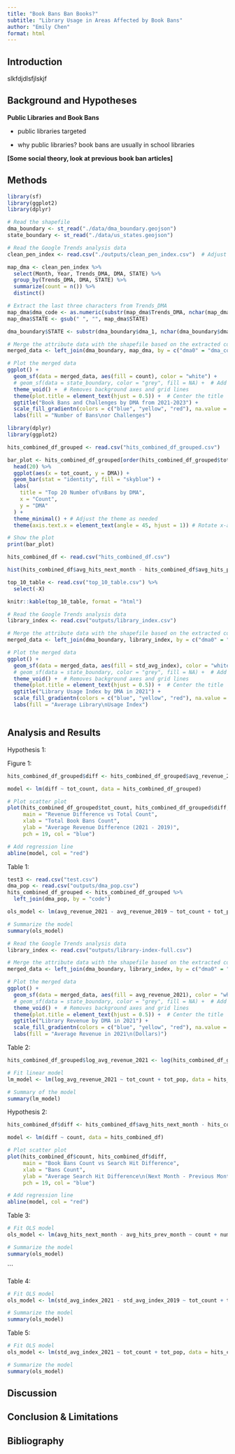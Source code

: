 ```yaml
---
title: "Book Bans Ban Books?"
subtitle: "Library Usage in Areas Affected by Book Bans"
author: "Emily Chen"
format: html
---
```


## Introduction

slkfdjdlsfjlskjf

## Background and Hypotheses

**Public Libraries and Book Bans**

-   public libraries targeted

-   why public libraries? book bans are usually in school libraries

**\[Some social theory, look at previous book ban articles\]**

## Methods

```r
library(sf)
library(ggplot2)
library(dplyr)

# Read the shapefile
dma_boundary <- st_read("./data/dma_boundary.geojson")
state_boundary <- st_read("./data/us_states.geojson")

# Read the Google Trends analysis data
clean_pen_index <- read.csv("./outputs/clean_pen_index.csv")  # Adjust the file path and format accordingly

map_dma <- clean_pen_index %>%
  select(Month, Year, Trends_DMA, DMA, STATE) %>%
  group_by(Trends_DMA, DMA, STATE) %>%
  summarize(count = n()) %>%
  distinct()

# Extract the last three characters from Trends_DMA
map_dma$dma_code <- as.numeric(substr(map_dma$Trends_DMA, nchar(map_dma$Trends_DMA) - 2, nchar(map_dma$Trends_DMA)))
map_dma$STATE <- gsub(" ", "", map_dma$STATE)

dma_boundary$STATE <- substr(dma_boundary$dma_1, nchar(dma_boundary$dma_1) - 1, nchar(dma_boundary$dma_1))

# Merge the attribute data with the shapefile based on the extracted common column
merged_data <- left_join(dma_boundary, map_dma, by = c("dma0" = "dma_code", "STATE"))

# Plot the merged data
ggplot() +
  geom_sf(data = merged_data, aes(fill = count), color = "white") +  
  # geom_sf(data = state_boundary, color = "grey", fill = NA) +  # Add state boundaries
  theme_void() +  # Removes background axes and grid lines
  theme(plot.title = element_text(hjust = 0.5)) +  # Center the title
  ggtitle("Book Bans and Challenges by DMA from 2021-2023") +
  scale_fill_gradientn(colors = c("blue", "yellow", "red"), na.value = "grey") +
  labs(fill = "Number of Bans\nor Challenges")
```

```r
library(dplyr)
library(ggplot2)

hits_combined_df_grouped <- read.csv("hits_combined_df_grouped.csv")

bar_plot <- hits_combined_df_grouped[order(hits_combined_df_grouped$tot_count, decreasing = TRUE), ] %>%
  head(20) %>% 
  ggplot(aes(x = tot_count, y = DMA)) +
  geom_bar(stat = "identity", fill = "skyblue") +
  labs(
    title = "Top 20 Number of\nBans by DMA",
    x = "Count",
    y = "DMA"
  ) +
  theme_minimal() + # Adjust the theme as needed
  theme(axis.text.x = element_text(angle = 45, hjust = 1)) # Rotate x-axis labels if needed

# Show the plot
print(bar_plot)
```

```r
hits_combined_df <- read.csv("hits_combined_df.csv")

hist(hits_combined_df$avg_hits_next_month - hits_combined_df$avg_hits_prev_month, main = "Distribution of Difference of Library Searches", xlab = "Difference in Average Hits (Next Month - Previous Month)", ylab = "Frequency")

top_10_table <- read.csv("top_10_table.csv") %>%
  select(-X)

knitr::kable(top_10_table, format = "html")
```

```r
# Read the Google Trends analysis data
library_index <- read.csv("outputs/library_index.csv")

# Merge the attribute data with the shapefile based on the extracted common column
merged_data <- left_join(dma_boundary, library_index, by = c("dma0" = "code"))

# Plot the merged data
ggplot() +
  geom_sf(data = merged_data, aes(fill = std_avg_index), color = "white") +  
  # geom_sf(data = state_boundary, color = "grey", fill = NA) +  # Add state boundaries
  theme_void() +  # Removes background axes and grid lines
  theme(plot.title = element_text(hjust = 0.5)) +  # Center the title
  ggtitle("Library Usage Index by DMA in 2021") +
  scale_fill_gradientn(colors = c("blue", "yellow", "red"), na.value = "grey") +
  labs(fill = "Average Library\nUsage Index")
```

```{}
```

## Analysis and Results

Hypothesis 1:

Figure 1:

```r
hits_combined_df_grouped$diff <- hits_combined_df_grouped$avg_revenue_2021 - hits_combined_df_grouped$avg_revenue_2019

model <- lm(diff ~ tot_count, data = hits_combined_df_grouped)

# Plot scatter plot
plot(hits_combined_df_grouped$tot_count, hits_combined_df_grouped$diff, 
     main = "Revenue Difference vs Total Count",
     xlab = "Total Book Bans Count",
     ylab = "Average Revenue Difference (2021 - 2019)",
     pch = 19, col = "blue")

# Add regression line
abline(model, col = "red")
```

Table 1:

```r
test3 <- read.csv("test.csv")
dma_pop <- read.csv("outputs/dma_pop.csv")
hits_combined_df_grouped <- hits_combined_df_grouped %>%
  left_join(dma_pop, by = "code")

ols_model <- lm(avg_revenue_2021 - avg_revenue_2019 ~ tot_count + tot_pop, data = hits_combined_df_grouped)

# Summarize the model
summary(ols_model)
```

```r
# Read the Google Trends analysis data
library_index <- read.csv("outputs/library-index-full.csv")

# Merge the attribute data with the shapefile based on the extracted common column
merged_data <- left_join(dma_boundary, library_index, by = c("dma0" = "code"))

# Plot the merged data
ggplot() +
  geom_sf(data = merged_data, aes(fill = avg_revenue_2021), color = "white") +  
  # geom_sf(data = state_boundary, color = "grey", fill = NA) +  # Add state boundaries
  theme_void() +  # Removes background axes and grid lines
  theme(plot.title = element_text(hjust = 0.5)) +  # Center the title
  ggtitle("Library Revenue by DMA in 2021") +
  scale_fill_gradientn(colors = c("blue", "yellow", "red"), na.value = "grey") +
  labs(fill = "Average Revenue in 2021\n(Dollars)")
```

Table 2:

```r
hits_combined_df_grouped$log_avg_revenue_2021 <- log(hits_combined_df_grouped$avg_revenue_2021)

# Fit linear model
lm_model <- lm(log_avg_revenue_2021 ~ tot_count + tot_pop, data = hits_combined_df_grouped)

# Summary of the model
summary(lm_model)
```

Hypothesis 2:

```r
hits_combined_df$diff <- hits_combined_df$avg_hits_next_month - hits_combined_df$avg_hits_prev_month

model <- lm(diff ~ count, data = hits_combined_df)

# Plot scatter plot
plot(hits_combined_df$count, hits_combined_df$diff, 
     main = "Book Bans Count vs Search Hit Difference",
     xlab = "Bans Count",
     ylab = "Average Search Hit Difference\n(Next Month - Previous Month)",
     pch = 19, col = "blue")

# Add regression line
abline(model, col = "red")
```

Table 3:

```r
# Fit OLS model
ols_model <- lm(avg_hits_next_month - avg_hits_prev_month ~ count + num_lib_2021, data = hits_combined_df)

# Summarize the model
summary(ols_model)
```

\`\`\`

Table 4:

```r
# Fit OLS model
ols_model <- lm(std_avg_index_2021 - std_avg_index_2019 ~ tot_count + tot_pop, data = hits_combined_df_grouped)

# Summarize the model
summary(ols_model)
```

Table 5:

```r
# Fit OLS model
ols_model <- lm(std_avg_index_2021 ~ tot_count + tot_pop, data = hits_combined_df_grouped)

# Summarize the model
summary(ols_model)
```

## Discussion

## Conclusion & Limitations

## Bibliography
